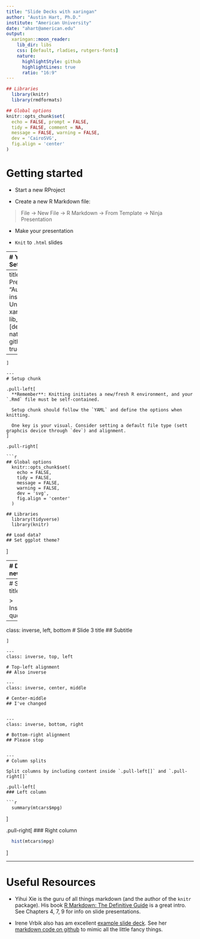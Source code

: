 ```yaml
---
title: "Slide Decks with xaringan"
author: "Austin Hart, Ph.D."
institute: "American University"
date: "ahart@american.edu"
output:
  xaringan::moon_reader:
    lib_dir: libs
    css: [default, rladies, rutgers-fonts]
    nature:
      highlightStyle: github
      highlightLines: true
      ratio: "16:9"
---
```



```r
## Libraries
  library(knitr)
  library(rmdformats)

## Global options
knitr::opts_chunk$set(
  echo = FALSE, prompt = FALSE,
  tidy = FALSE, comment = NA,
  message = FALSE, warning = FALSE,
  dev = 'CairoSVG',
  fig.align = 'center'
)
```

# Getting started

- Start a new RProject  

- Create a new R Markdown file: 

> File -> New File -> R Markdown -> From Template -> Ninja Presentation  

- Make your presentation   

- `Knit` to `.html` slides


---
# YAML options
## Set your metadata

.pull-left[
Specify the `xaringan` template, which will `knit` to a `.html` slide deck. 

Specify standard or custom `css` formats. Run `names(xaringan:::list_css())` to see options.
]
.pull-right[

```yaml
---
title: "xaringan Presentations"
author: "Austin Hart, Ph.D."
institute: "American University"
output:
  xaringan::moon_reader:
    lib_dir: libs
    css: [default, fc, fc-fonts]
    nature:
      highlightStyle: github
      highlightLines: true
      ratio: "16:9"
---
```
]

---
# Setup chunk

.pull-left[
  **Remember**: Knitting initiates a new/fresh R environment, and your `.Rmd` file must be self-contained.
  
  Setup chunk should follow the `YAML` and define the options when knitting.
  
  One key is your visual. Consider setting a default file type (sett graphcis device through `dev`) and alignment.
]

.pull-right[

```r
## Global options
  knitr::opts_chunk$set(
    echo = FALSE, 
    tidy = FALSE,
    message = FALSE, 
    warning = FALSE,
    dev = 'svg',
    fig.align = 'center'
  )

## Libraries
  library(tidyverse)
  library(knitr)

## Load data?
## Set ggplot theme?
```
]


---
# Defining new slides

.pull-left[
- Initiate new slide using:  `---`

- Titles are level-1 headers: `# Title`

- Class: `inverse` for dark

- Alignment:  

  - Vertical: `bottom`, `middle`, `top`  
  = Horizontal: `left`, `center`, `right`  
]

.pull-right[
```r

# Title of Slide 1

- Roadmap
- Materials

---
# Slide 2 title

  > Inspirational quote.

---
class: inverse, left, bottom
# Slide 3 title
## Subtitle

```
]

---
class: inverse, top, left

# Top-left alignment
## Also inverse

---
class: inverse, center, middle

# Center-middle
## I've changed


---
class: inverse, bottom, right  

# Bottom-right alignment  
## Please stop


---
# Column splits

Split columns by including content inside `.pull-left[]` and `.pull-right[]`

.pull-left[
### Left column

```r
  summary(mtcars$mpg)
```
]

.pull-right[
### Right column

```r
  hist(mtcars$mpg)
```
]


---
# Useful Resources

- Yihui Xie is the guru of all things markdown (and the author of the `knitr` package). His book [R Markdown: The Definitive Guide](https://bookdown.org/yihui/rmarkdown/)  is a great intro. See Chapters 4, 7, 9 for info on slide presentations.

- Irene Vrbik also has am excellent [example slide deck](https://irene.vrbik.ok.ubc.ca/slides/NHSRxaringan.html#1). See her [markdown code on github](https://github.com/vrbiki/learning-xaringan/blob/master/NHSRxaringan.Rmd) to mimic all the little fancy things.

